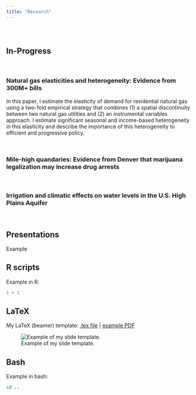 ```yaml
---
title: "Research"
---
```


<br>

# {.tabset .tabset-fade}

## In-Progress

<br>

### Natural gas elasticities and heterogeneity: Evidence from 300M+ bills

In this paper, I estimate the elasticity of demand for residential natural gas using a two-fold empirical strategy that combines (1) a spatial discontinuity between two natural gas utilities and (2) an instrumental variables approach. I estimate significant seasonal and income-based heterogeneity in this elasticity and describe the importance of this heterogeneity to efficient and progressive policy.

<br>

### Mile-high quandaries: Evidence from Denver that marijuana legalization may increase drug arrests

<br>

### Irrigation and climatic effects on water levels in the U.S. High Plains Aquifer

<br>

## Presentations

Example

## R scripts

Example in R:

```r
1 + 1
```

## LaTeX

My LaTeX (beamer) template: [.tex file](MiscFiles/beamerTemplate.tex) | [example PDF](MiscFiles/beamerTemplate.pdf)

![Example of my slide template.](MiscFiles/beamerTemplate.gif)

## Bash

Example in bash:

```bash
cd ..
```
